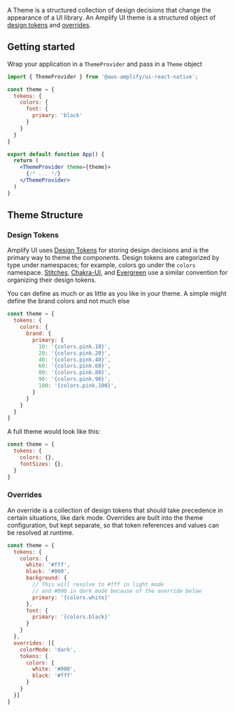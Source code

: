 A Theme is a structured collection of design decisions that change the appearance of a UI library. An Amplify UI theme is a structured object of [design tokens](#design-tokens) and [overrides](#overrides).


## Getting started

Wrap your application in a `ThemeProvider` and pass in a `Theme` object

```jsx
import { ThemeProvider } from '@aws-amplify/ui-react-native';

const theme = {
  tokens: {
    colors: {
      font: {
        primary: 'black'
      }
    }
  }
}

export default function App() {
  return (
    <ThemeProvider theme={theme}>
      {/* ... */}
    </ThemeProvider>
  )
}
```

## Theme Structure

### Design Tokens

Amplify UI uses [Design Tokens](https://www.designtokens.org/) for storing design decisions and is the primary way to theme the components. Design tokens are categorized by type under namespaces; for example, colors go under the `colors` namespace. [Stitches](https://stitches.dev/docs/tokens), [Chakra-UI](https://chakra-ui.com/docs/styled-system/theme), and [Evergreen](https://evergreen.segment.com/introduction/theming) use a similar convention for organizing their design tokens.

You can define as much or as little as you like in your theme. A simple might define the brand colors and not much else

```javascript
const theme = {
  tokens: {
    colors: {
      brand: {
        primary: {
          10: '{colors.pink.10}',
          20: '{colors.pink.20}',
          40: '{colors.pink.40}',
          60: '{colors.pink.60}',
          80: '{colors.pink.80}',
          90: '{colors.pink.90}',
          100: '{colors.pink.100}',
        }
      }
    }
  }
}
```

A full theme would look like this:

```javascript
const theme = {
  tokens: {
    colors: {},
    fontSizes: {},
  }
}
```

### Overrides

An override is a collection of design tokens that should take precedence in certain situations, like dark mode. Overrides are built into the theme configuration, but kept separate, so that token references and values can be resolved at runtime.

```javascript
const theme = {
  tokens: {
    colors: {
      white: '#fff',
      black: '#000',
      background: {
        // This will resolve to #fff in light mode
        // and #000 in dark mode because of the override below
        primary: '{colors.white}'
      },
      font: {
        primary: '{colors.black}'
      }
    }
  },
  overrides: [{
    colorMode: 'dark',
    tokens: {
      colors: {
        white: '#000',
        black: '#fff'
      }
    }
  }]
}
```
